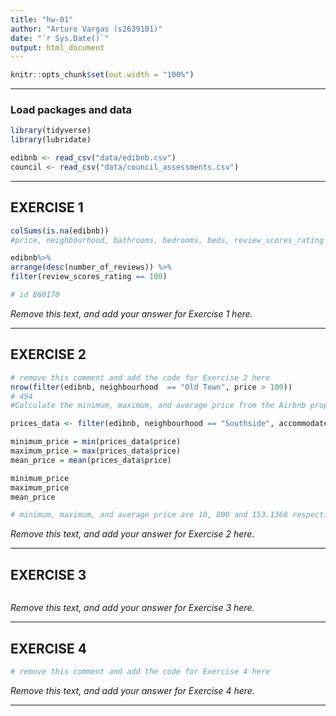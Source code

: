 ```yaml
---
title: "hw-01"
author: "Arturo Vargas (s2639101)"
date: "`r Sys.Date()`"
output: html_document
---
```


```r
knitr::opts_chunk$set(out.width = "100%")
```


------------------------------------------------------------------------------

### Load packages and data

```r
library(tidyverse)
library(lubridate)
```

```r
edibnb <- read_csv("data/edibnb.csv")
council <- read_csv("data/council_assessments.csv")
```

------------------------------------------------------------------------------


## EXERCISE 1

```r
colSums(is.na(edibnb))
#price, neighbourhood, bathrooms, bedrooms, beds, review_scores_rating all have NAs

edibnb%>%
arrange(desc(number_of_reviews)) %>%
filter(review_scores_rating == 100)

# id 860170 

```


_Remove this text, and add your answer for Exercise 1 here._

------------------------------------------------------------------------------

## EXERCISE 2

```r
# remove this comment and add the code for Exercise 2 here
nrow(filter(edibnb, neighbourhood  == "Old Town", price > 100))
# 494
#Calculate the minimum, maximum, and average price from the Airbnb properties in Southside for a single night stay for four people. (Note, four people can stay in a property for four or more people.) (3 pts)

prices_data <- filter(edibnb, neighbourhood == "Southside", accommodates >= 4)

minimum_price = min(prices_data$price)
maximum_price = max(prices_data$price)
mean_price = mean(prices_data$price)

minimum_price
maximum_price
mean_price

# minimum, maximum, and average price are 10, 800 and 153.1368 respectively 

```


_Remove this text, and add your answer for Exercise 2 here._


------------------------------------------------------------------------------

## EXERCISE 3

```r

```


_Remove this text, and add your answer for Exercise 3 here._



------------------------------------------------------------------------------

## EXERCISE 4

```r
# remove this comment and add the code for Exercise 4 here

```


_Remove this text, and add your answer for Exercise 4 here._


------------------------------------------------------------------------------
